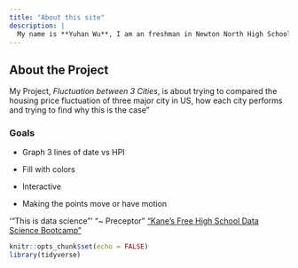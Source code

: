 ```yaml
---
title: "About this site"
description: |
  My name is **Yuhan Wu**, I am an freshman in Newton North High School, located in MA, I enjoy economics, debate and math.
---
```


## About the Project ##
  My Project, *Fluctuation between 3 Cities*, is about trying to compared the housing price fluctuation of three major city in US, how each city performs and trying to find why this is the case"
  
### Goals ###
* Graph 3 lines of date vs HPI

* Fill with colors

* Interactive

+ Making the points move or have motion

‘“This is data science”’  “~ Preceptor”
[“Kane’s Free High School Data Science Bootcamp”]( https://bootcamp.davidkane.info)

```r
knitr::opts_chunk$set(echo = FALSE)
library(tidyverse)
```

```r

```

